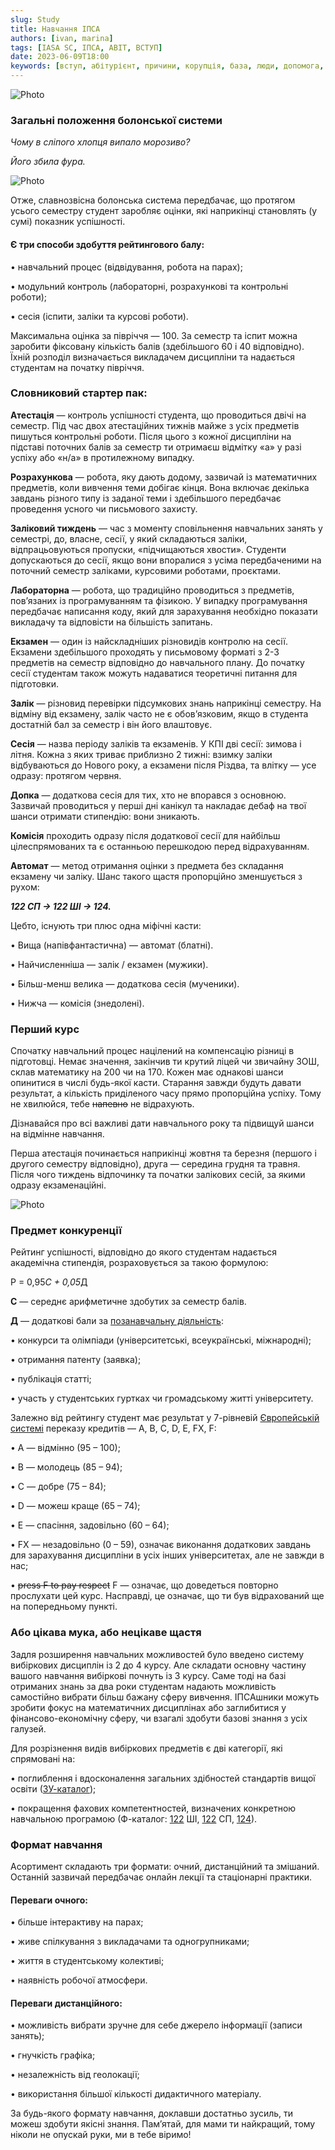 ```yaml
---
slug: Study
title: Навчання ІПСА
authors: [ivan, marina]
tags: [IASA SC, ІПСА, ABIT, ВСТУП]
date: 2023-06-09T18:00
keywords: [вступ, абітурієнт, причини, корупція, база, люди, допомога, дедлайн, знання, Студрада, робота, можливості]
---
```


![Photo](./title.png)

<!--truncate-->

### Загальні положення болонської системи

_Чому в сліпого хлопця випало морозиво?_

_Його збила фура._

![Photo](./firstphoto.png)

Отже, славнозвісна болонська система передбачає, що протягом усього семестру студент заробляє оцінки, які наприкінці становлять (у сумі) показник успішності.

#### Є три способи здобуття рейтингового балу:

• навчальний процес (відвідування, робота на парах);

• модульний контроль (лабораторні, розрахункові та контрольні роботи);

• сесія (іспити, заліки та курсові роботи).

Максимальна оцінка за півріччя — 100. За семестр та іспит можна заробити фіксовану кількість балів (здебільшого 60 і 40 відповідно). Їхній розподіл визначається викладачем дисципліни та надається студентам на початку півріччя.

### Словниковий стартер пак:

**Атестація** — контроль успішності студента, що проводиться двічі на семестр. Під час двох атестаційних тижнів майже з усіх предметів пишуться контрольні роботи. Після цього з кожної дисципліни на підставі поточних балів за семестр ти отримаєш відмітку «а» у разі успіху або «н/а» в протилежному випадку.

**Розрахункова** — робота, яку дають додому, зазвичай із математичних предметів, коли вивчення теми добігає кінця. Вона включає декілька завдань різного типу із заданої теми і здебільшого передбачає проведення усного чи письмового захисту.

**Заліковий тиждень** — час з моменту сповільнення навчальних занять у семестрі, до, власне, сесії, у який складаються заліки, відпрацьовуються пропуски, «підчищаються хвости». Студенти допускаються до сесії, якщо вони впоралися з усіма передбаченими на поточний семестр заліками, курсовими роботами, проєктами.

**Лабораторна** — робота, що традиційно проводиться з предметів, пов’язаних із програмуванням та фізикою. У випадку програмування передбачає написання коду, який для зарахування необхідно показати викладачу та відповісти на більшість запитань.

**Екзамен** — один із найскладніших різновидів контролю на сесії. Екзамени здебільшого проходять у письмовому форматі  з  2-3 предметів на семестр відповідно до навчального плану. До початку сесії студентам також можуть надаватися теоретичні питання для підготовки.

**Залік** — різновид перевірки підсумкових знань наприкінці семестру. На відміну від екзамену, залік часто не є обов’язковим, якщо в студента достатній бал за семестр і він його влаштовує.

**Сесія** — назва періоду заліків та екзаменів. У КПІ дві сесії: зимова і літня. Кожна з яких триває приблизно 2 тижні: взимку заліки відбуваються до Нового року, а екзамени після Різдва, та влітку — усе одразу: протягом червня.

**Допка** — додаткова сесія для тих, хто не впорався з основною. Зазвичай проводиться у перші дні канікул та накладає дебаф на твої шанси отримати стипендію: вони зникають.

**Комісія** проходить одразу після додаткової сесії для найбільш цілеспрямованих та є останньою перешкодою перед відрахуванням.

**Автомат** — метод отримання оцінки з предмета без складання екзамену чи заліку. Шанс такого щастя пропорційно зменшується з рухом:

**_122 СП -> 122 ШІ -> 124._**

Цебто, існують три плюс одна міфічні касти:

• Вища (напівфантастична) — автомат (блатні).

• Найчисленніша — залік / екзамен (мужики).

• Більш-менш велика — додаткова сесія (мученики).

• Нижча — комісія (знедолені).

### Перший курс

Спочатку навчальний процес націлений на компенсацію різниці в підготовці. Немає значення, закінчив ти крутий ліцей чи звичайну ЗОШ, склав математику на 200 чи на 170. Кожен має однакові шанси опинитися в числі будь-якої касти. Старання завжди будуть давати результат, а кількість приділеного часу прямо пропорційна успіху. Тому не хвилюйся, тебе ~~напевно~~ не відрахують.

Дізнавайся про всі важливі дати навчального року та підвищуй шанси на відмінне навчання.

Перша атестація починається наприкінці жовтня та березня (першого і другого семестру відповідно), друга — середина грудня та травня. Після чого тиждень відпочинку та початки залікових сесій, за якими одразу екзаменаційні.

![Photo](./calendar.jpg)

### Предмет конкуренції

Рейтинг успішності, відповідно до якого студентам надається академічна стипендія, розраховується за такою формулою:

P = 0,95*С + 0,05*Д

**С** — середнє арифметичне здобутих за семестр балів.

**Д** — додаткові бали за [позанавчальну діяльність](https://dnvr.kpi.ua/wp-content/uploads/2021/07/%D0%9D%D0%B0%D0%BA%D0%B0%D0%B7_%E2%84%96%D0%9D%D0%9E%D0%9D_195_2021_%D0%B2%D1%96%D0%B6_13_07_2021_%D0%9F%D1%80%D0%BE_%D0%B2%D0%BD%D0%B5%D1%81%D0%B5%D0%BD%D0%BD%D1%8F_%D0%B7%D0%BC%D1%96%D0%BD_%D0%B4%D0%BE_%D0%BD%D0%B0%D0%BA%D0%B0%D0%B7%D1%83_%D0%B2%D1%96%D0%B4.pdf):

• конкурси та олімпіади (університетські, всеукраїнські, міжнародні);

• отримання патенту (заявка);

• публікація статті;

• участь у студентських гуртках чи громадському житті університету.

Залежно від рейтингу студент має результат у 7-рівневій [Європейській системі](https://uk.wikipedia.org/wiki/%D0%84%D0%B2%D1%80%D0%BE%D0%BF%D0%B5%D0%B9%D1%81%D1%8C%D0%BA%D0%B0_%D0%BA%D1%80%D0%B5%D0%B4%D0%B8%D1%82%D0%BD%D0%B0_%D1%82%D1%80%D0%B0%D0%BD%D1%81%D1%84%D0%B5%D1%80%D0%BD%D0%BE-%D0%BD%D0%B0%D0%BA%D0%BE%D0%BF%D0%B8%D1%87%D1%83%D0%B2%D0%B0%D0%BB%D1%8C%D0%BD%D0%B0_%D1%81%D0%B8%D1%81%D1%82%D0%B5%D0%BC%D0%B0) переказу кредитів — A, B, C, D, E, FX, F:

• A — відмінно (95 – 100);

• В — молодець (85 – 94);

• С — добре (75 – 84);

• D — можеш краще (65 – 74);

• Е — спасіння, задовільно (60 – 64);

• FX — незадовільно (0 – 59), означає виконання додаткових завдань для зарахування дисципліни в усіх інших університетах, але не завжди в нас;

• ~~press F to pay respect~~ F — означає, що доведеться повторно прослухати цей курс. Насправді, це означає, що ти був відрахований ще на попередньому пункті.

### Або цікава мука, або нецікаве щастя

Задля розширення навчальних можливостей було введено систему вибіркових дисциплін із 2 до 4 курсу. Але складати основну частину вашого навчання вибіркові почнуть із 3 курсу. Саме тоді на базі отриманих знань за два роки студентам надають можливість самостійно вибрати більш бажану сферу вивчення. ІПСАшники можуть зробити фокус на математичних дисциплінах або заглибитися у фінансово-економічну сферу, чи взагалі здобути базові знання з усіх галузей.

Для розрізнення видів вибіркових предметів є дві категорії, які спрямовані на:

• поглиблення і вдосконалення загальних здібностей стандартів вищої освіти ([ЗУ-каталог](https://osvita.kpi.ua/sites/default/files/downloads/ZU-Katalog-2022.pdf));

• покращення фахових компетентностей, визначених конкретною навчальною програмою (Ф-каталог: [122](https://drive.google.com/file/d/1aUMkrdUWTm_gjHCHnFbLR7EG3E3zE3o2/view?usp=sharing) ШІ, [122](https://cad.kpi.ua/wp-content/uploads/2023/03/fkat_122_oppb_isoro_2023.pdf) СП, [124](http://mmsa.kpi.ua/sites/default/files/fkat_124_oppb_sau_2023.pdf)).

### Формат навчання

Асортимент складають три формати: очний, дистанційний та змішаний. Останній зазвичай передбачає онлайн лекції та стаціонарні практики.

#### Переваги очного:

• більше інтерактиву на парах;

• живе спілкування з викладачами та одногрупниками;

• життя в студентському колективі;

• наявність робочої атмосфери.

#### Переваги дистанційного:

• можливість вибрати зручне для себе джерело інформації (записи занять);

• гнучкість графіка;

• незалежність від геолокації;

• використання більшої кількості дидактичного матеріалу.

За будь-якого формату навчання, доклавши достатньо зусиль, ти можеш здобути якісні знання. Пам’ятай, для мами ти найкращий, тому ніколи не опускай руки, ми в тебе віримо!

